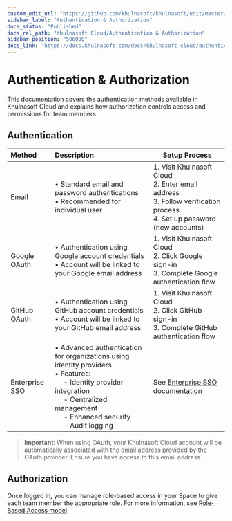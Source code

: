 ```yaml
---
custom_edit_url: "https://github.com/khulnasoft/khulnasoft/edit/master/docs/khulnasoft-cloud/authentication-and-authorization/README.md"
sidebar_label: "Authentication & Authorization"
docs_status: "Published"
docs_rel_path: "Khulnasoft Cloud/Authentication & Authorization"
sidebar_position: "506000"
docs_link: "https://docs.khulnasoft.com/docs/khulnasoft-cloud/authentication-&-authorization/authentication-&-authorization"
---
```


# Authentication & Authorization

This documentation covers the authentication methods available in Khulnasoft Cloud and explains how authorization controls access and permissions for team members.

## Authentication

| Method         | Description                                                                                                                                                                                                                   | Setup Process                                                                                                              |
|:---------------|:------------------------------------------------------------------------------------------------------------------------------------------------------------------------------------------------------------------------------|----------------------------------------------------------------------------------------------------------------------------|
| Email          | • Standard email and password authentications<br/>• Recommended for individual user                                                                                                                                           | 1. Visit Khulnasoft Cloud<br/>2. Enter email address<br/>3. Follow verification process<br/>4. Set up password (new accounts) |
| Google OAuth   | • Authentication using Google account credentials<br/>• Account will be linked to your Google email address                                                                                                                   | 1. Visit Khulnasoft Cloud<br/>2. Click Google sign-in<br/>3. Complete Google authentication flow                              |
| GitHub OAuth   | • Authentication using GitHub account credentials<br/>• Account will be linked to your GitHub email address                                                                                                                   | 1. Visit Khulnasoft Cloud<br/>2. Click GitHub sign-in<br/>3. Complete GitHub authentication flow                              |
| Enterprise SSO | • Advanced authentication for organizations using identity providers<br/>• Features:<br/>&emsp; - Identity provider integration<br/>&emsp; - Centralized management<br/>&emsp; - Enhanced security<br/>&emsp; - Audit logging | See [Enterprise SSO documentation](/docs/khulnasoft-cloud/authentication-&-authorization/enterprise-sso-authentication)  |

> **Important**: When using OAuth, your Khulnasoft Cloud account will be automatically associated with the email address provided by the OAuth provider. Ensure you have access to this email address.

## Authorization

Once logged in, you can manage role-based access in your Space to give each team member the appropriate role. For more information, see [Role-Based Access model](/docs/khulnasoft-cloud/authentication-&-authorization/role-based-access-model).
